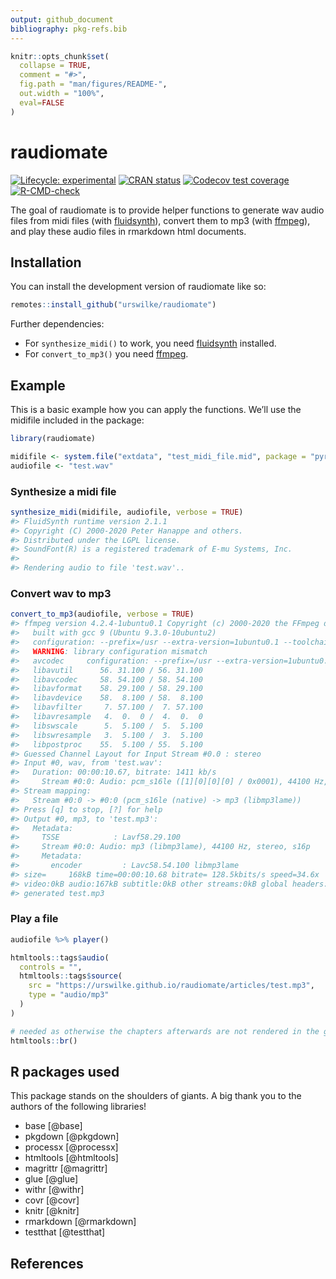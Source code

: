 ```yaml
---
output: github_document
bibliography: pkg-refs.bib
---
```


<!-- README.md is generated from README.Rmd. Please edit that file -->

```r
knitr::opts_chunk$set(
  collapse = TRUE,
  comment = "#>",
  fig.path = "man/figures/README-",
  out.width = "100%",
  eval=FALSE
)
```

# raudiomate

<!-- badges: start -->
[![Lifecycle: experimental](https://img.shields.io/badge/lifecycle-experimental-orange.svg)](https://lifecycle.r-lib.org/articles/stages.html#experimental)
[![CRAN status](https://www.r-pkg.org/badges/version/raudiomate)](https://CRAN.R-project.org/package=raudiomate)
[![Codecov test coverage](https://codecov.io/gh/urswilke/raudiomate/branch/master/graph/badge.svg)](https://app.codecov.io/gh/urswilke/raudiomate?branch=master)
[![R-CMD-check](https://github.com/urswilke/raudiomate/workflows/R-CMD-check/badge.svg)](https://github.com/urswilke/raudiomate/actions)
<!-- badges: end -->

The goal of raudiomate is to provide helper functions to generate wav audio files from 
midi files (with [fluidsynth](https://www.fluidsynth.org/)), convert them to mp3 (with [ffmpeg](https://www.ffmpeg.org/)), and play these audio files in rmarkdown html documents. 

## Installation

You can install the development version of raudiomate like so:

``` r
remotes::install_github("urswilke/raudiomate")
```

Further dependencies:

* For `synthesize_midi()` to work, you need [fluidsynth](https://www.fluidsynth.org/) installed.
* For `convert_to_mp3()` you need [ffmpeg](https://www.ffmpeg.org/).

## Example

This is a basic example how you can apply the functions. We'll use the midifile included in the package:

```r
library(raudiomate)

midifile <- system.file("extdata", "test_midi_file.mid", package = "pyramidi")
audiofile <- "test.wav"
```

### Synthesize a midi file

```r
synthesize_midi(midifile, audiofile, verbose = TRUE)
#> FluidSynth runtime version 2.1.1
#> Copyright (C) 2000-2020 Peter Hanappe and others.
#> Distributed under the LGPL license.
#> SoundFont(R) is a registered trademark of E-mu Systems, Inc.
#> 
#> Rendering audio to file 'test.wav'..
```

### Convert wav to mp3
```r
convert_to_mp3(audiofile, verbose = TRUE)
#> ffmpeg version 4.2.4-1ubuntu0.1 Copyright (c) 2000-2020 the FFmpeg developers
#>   built with gcc 9 (Ubuntu 9.3.0-10ubuntu2)
#>   configuration: --prefix=/usr --extra-version=1ubuntu0.1 --toolchain=hardened --libdir=/usr/lib/x86_64-linux-gnu --incdir=/usr/include/x86_64-linux-gnu --arch=amd64 --enable-gpl --disable-stripping --enable-avresample --disable-filter=resample --enable-avisynth --enable-gnutls --enable-ladspa --enable-libaom --enable-libass --enable-libbluray --enable-libbs2b --enable-libcaca --enable-libcdio --enable-libcodec2 --enable-libflite --enable-libfontconfig --enable-libfreetype --enable-libfribidi --enable-libgme --enable-libgsm --enable-libjack --enable-libmp3lame --enable-libmysofa --enable-libopenjpeg --enable-libopenmpt --enable-libopus --enable-libpulse --enable-librsvg --enable-librubberband --enable-libshine --enable-libsnappy --enable-libsoxr --enable-libspeex --enable-libssh --enable-libtheora --enable-libtwolame --enable-libvidstab --enable-libvorbis --enable-libvpx --enable-libwavpack --enable-libwebp --enable-libx265 --enable-libxml2 --enable-libxvid --enable-libzmq --enable-libzvbi --enable-lv2 --enable-omx --enable-openal --enable-opencl --enable-opengl --enable-sdl2 --enable-libdc1394 --enable-libdrm --enable-libiec61883 --enable-nvenc --enable-chromaprint --enable-frei0r --enable-libx264 --enable-shared
#>   WARNING: library configuration mismatch
#>   avcodec     configuration: --prefix=/usr --extra-version=1ubuntu0.1 --toolchain=hardened --libdir=/usr/lib/x86_64-linux-gnu --incdir=/usr/include/x86_64-linux-gnu --arch=amd64 --enable-gpl --disable-stripping --enable-avresample --disable-filter=resample --enable-avisynth --enable-gnutls --enable-ladspa --enable-libaom --enable-libass --enable-libbluray --enable-libbs2b --enable-libcaca --enable-libcdio --enable-libcodec2 --enable-libflite --enable-libfontconfig --enable-libfreetype --enable-libfribidi --enable-libgme --enable-libgsm --enable-libjack --enable-libmp3lame --enable-libmysofa --enable-libopenjpeg --enable-libopenmpt --enable-libopus --enable-libpulse --enable-librsvg --enable-librubberband --enable-libshine --enable-libsnappy --enable-libsoxr --enable-libspeex --enable-libssh --enable-libtheora --enable-libtwolame --enable-libvidstab --enable-libvorbis --enable-libvpx --enable-libwavpack --enable-libwebp --enable-libx265 --enable-libxml2 --enable-libxvid --enable-libzmq --enable-libzvbi --enable-lv2 --enable-omx --enable-openal --enable-opencl --enable-opengl --enable-sdl2 --enable-libdc1394 --enable-libdrm --enable-libiec61883 --enable-nvenc --enable-chromaprint --enable-frei0r --enable-libx264 --enable-shared --enable-version3 --disable-doc --disable-programs --enable-libaribb24 --enable-liblensfun --enable-libopencore_amrnb --enable-libopencore_amrwb --enable-libtesseract --enable-libvo_amrwbenc
#>   libavutil      56. 31.100 / 56. 31.100
#>   libavcodec     58. 54.100 / 58. 54.100
#>   libavformat    58. 29.100 / 58. 29.100
#>   libavdevice    58.  8.100 / 58.  8.100
#>   libavfilter     7. 57.100 /  7. 57.100
#>   libavresample   4.  0.  0 /  4.  0.  0
#>   libswscale      5.  5.100 /  5.  5.100
#>   libswresample   3.  5.100 /  3.  5.100
#>   libpostproc    55.  5.100 / 55.  5.100
#> Guessed Channel Layout for Input Stream #0.0 : stereo
#> Input #0, wav, from 'test.wav':
#>   Duration: 00:00:10.67, bitrate: 1411 kb/s
#>     Stream #0:0: Audio: pcm_s16le ([1][0][0][0] / 0x0001), 44100 Hz, stereo, s16, 1411 kb/s
#> Stream mapping:
#>   Stream #0:0 -> #0:0 (pcm_s16le (native) -> mp3 (libmp3lame))
#> Press [q] to stop, [?] for help
#> Output #0, mp3, to 'test.mp3':
#>   Metadata:
#>     TSSE            : Lavf58.29.100
#>     Stream #0:0: Audio: mp3 (libmp3lame), 44100 Hz, stereo, s16p
#>     Metadata:
#>       encoder         : Lavc58.54.100 libmp3lame
#> size=     168kB time=00:00:10.68 bitrate= 128.5kbits/s speed=34.6x    
#> video:0kB audio:167kB subtitle:0kB other streams:0kB global headers:0kB muxing overhead: 0.147640%
#> generated test.mp3

```

### Play a file

```r
audiofile %>% player()
```

```r
htmltools::tags$audio(
  controls = "",
  htmltools::tags$source(
    src = "https://urswilke.github.io/raudiomate/articles/test.mp3",
    type = "audio/mp3"
  )
)

# needed as otherwise the chapters afterwards are not rendered in the github readme:
htmltools::br()
```


<!-- 
The following as well as the bibtex file "pkg-refs.bib" were automatically
created with the commands:
library(grateful)
pkgs <- scan_packages()
# don't know why including "R" gives an error ??
pkgs <- pkgs[!pkgs %in% c("raudiomate")]
cites <- get_citations(pkgs)
rmd <- create_rmd(cites)

-> then copy the list in the created refs.Rmd below

-->


## R packages used

This package stands on the shoulders of giants. A big thank you to the authors of the following libraries!

- base [@base]
- pkgdown [@pkgdown]
- processx [@processx]
- htmltools [@htmltools]
- magrittr [@magrittr]
- glue [@glue]
- withr [@withr]
- covr [@covr]
- knitr [@knitr]
- rmarkdown [@rmarkdown]
- testthat [@testthat]

## References
